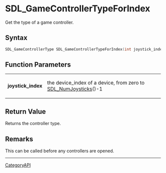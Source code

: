 = SDL_GameControllerTypeForIndex =

Get the type of a game controller.

== Syntax ==

<syntaxhighlight lang='c'>
SDL_GameControllerType SDL_GameControllerTypeForIndex(int joystick_index);
</syntaxhighlight>

== Function Parameters ==

{|
|'''joystick_index'''
|the device_index of a device, from zero to [[SDL_NumJoysticks]]()-1
|}

== Return Value ==

Returns the controller type.

== Remarks ==

This can be called before any controllers are opened.

----
[[CategoryAPI]]


